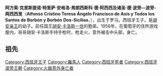
{{Infobox royalty|infante
| name = 阿方索王子
| title = 西班牙王子
| full name = 阿方索·克里斯提诺·特里萨·安格洛·弗朗西斯科·德·阿西西及诸圣
| image = Juan Carlos de Borbón junto a su padre y su hermano Alfonso (1 de 1) - Fondo Marín-Kutxa Fototeka (cropped).jpg
| caption = 1950年的阿方索王子
| house  = [[波旁王朝|波旁王朝]]
| father = [[巴塞羅那伯爵胡安·德·波旁|胡安亲王]]
| mother = [[瑪利亞·瑪塞迪斯公主|兩西西里王國的瑪麗亞·德·拉·瑪塞迪絲公主]]
| birth_date = {{Birth date|1941|10|3|df=y}}
| birth_place = {{flag|Kingdom of Italy}}[[罗马|罗马]]
| death_date = {{Death date and age|1956|3|29|1941|10|3|df=y}}
| death_place = {{POR}}[[埃什托里尔|埃什托里尔]]
| burial_date = 1956年3月31日<br>1992年10月15日
| burial_place = {{POR}}[[卡斯凯什|卡斯凯什]]<br>{{SPA}}[[埃斯科里亚尔修道院|埃斯科里亚尔修道院]]
| religion=[[罗马天主教|罗马天主教]]
}}
'''阿方索·克里斯提诺·特里萨·安格洛·弗朗西斯科·德·阿西西及诸圣·德·波旁—波旁-两西西里'''（'''Alfonso Cristino Teresa Ángelo Francisco de Asís y Todos los Santos de Borbón y Borbón Dos-Sicilias'''，{{bd|1941年|10月3日|1956年|3月29日|catIdx=A}}），出生于罗马。西班牙王子。是[[巴塞羅那伯爵胡安·德·波旁|胡安亲王]]的幼子。前任国王[[胡安·卡洛斯一世|胡安·卡洛斯一世]]的胞弟。1956年，在葡萄牙的住所游戏屋内，哥哥胡安·卡洛斯手持手枪时，枪走火，意外被击中头部，身亡。

== 祖先 ==
{{Ahnentafel top|先祖}}<center>
{{ahnentafel-compact5
|style = font-size: 85%;
|boxstyle_1=background-color: #fcc;
|boxstyle_2=background-color: #fb9;
|boxstyle_3=background-color: #ffc;
|boxstyle_4=background-color: #bfc;
|boxstyle_5=background-color: #9fe;
|1= '''西班牙阿方索王子'''
|2= '''父：'''巴塞罗那伯爵[[胡安·德·波旁|胡安]]
|3= '''母：'''伯爵夫人[[瑪麗亞·梅塞德斯_(波旁-兩西西里)|瑪麗亞·梅塞德斯]]
|4= '''祖父：'''西班牙国王[[阿方索十三世|阿方索十三世]]
|5= '''祖母：'''西班牙王后[[维多利亚·尤金妮亚公主_(巴腾堡)|维多利亚·尤金妮亚]]
|6= '''外祖父：'''两西西里的[[卡洛斯_(波旁-两西西里)|卡洛斯王子]]
|7= '''外祖母：'''奥尔良的[[路易丝_(奥尔良公主)|路易丝公主]]
|8= '''曾祖父：'''西班牙国王[[阿方索十二世|阿方索十二世]]
|9= '''曾祖母：'''西班牙王后[[瑪麗亞·克里斯蒂娜_(奧地利)|玛丽亚·克里斯蒂娜]]
|10= '''外曾祖父：'''巴滕堡[[亨利王子_(巴滕堡)|亨利王子]]
|11= '''外曾祖母：'''英国[[贝翠丝公主_(英国)|贝翠丝公主]]
|12= '''外曾祖父：'''卡塞塔伯爵[[阿方索_(两西西里)|阿方索]]
|13= '''外曾祖母：'''伯爵夫人{{le|玛丽亚·安东尼塔公主 (波旁-两西西里)|Princess Maria Antonietta of Bourbon-Two Sicilies|玛丽亚·安东尼塔公主}}
|14= '''外曾祖父：'''巴黎伯爵[[菲利普王子_(巴黎伯爵)|菲利普]]
|15= '''外曾祖母：'''伯爵夫人{{le|玛丽·伊莎贝尔公主 (奥尔良)|Princess Marie Isabelle of Orléans|玛丽·伊莎贝尔公主}}
|16= '''高祖父：'''加的斯公爵[[弗朗西斯科_(加的斯公爵)|弗朗西斯科]]
|17= '''高祖母：'''西班牙女王[[伊莎贝拉二世_(西班牙)|伊莎贝拉二世]]
|18= '''外高祖父：'''奥地利的[[卡尔·斐迪南大公_(奥地利)|卡尔·斐迪南大公]]
|19= '''外高祖母：'''[[匈牙利|匈牙利]]及[[波希米亚|波希米亚]]{{le|伊丽莎白·弗兰齐斯卡大公夫人 (奥地利)|Archduchess Elisabeth Franziska of Austria|伊丽莎白·弗兰齐斯卡公主}}
|20= '''外高祖父：'''[[黑森和莱茵|黑森和莱茵]][[亚历山大王子_(黑森和莱茵，1823年-1888年)|亚历山大王子]]
|21= '''外高祖母：'''巴滕堡女亲王{{le|朱莉娅，巴滕堡女亲王|Julia, Princess of Battenberg|朱莉娅}}
|22= '''外高祖父：'''英国王夫[[阿尔伯特亲王|阿尔伯特亲王]]
|23= '''外高祖母：'''英国女王[[维多利亚女王|维多利亚]]
|24= '''外高祖父：'''{{le|两西西里国王|List of monarchs of the Kingdom of the Two Sicilies}}[[费迪南多二世_(两西西里)|费迪南多二世]]
|25= '''外高祖母：'''两西西里王后{{le|玛丽亚·特里萨，两西西里王后|Maria Theresa of Austria (1816–1867)|玛丽亚·特里萨}}
|26= '''外高祖父：'''[[特拉帕尼|特拉帕尼]]伯爵{{le|弗朗西斯王子，特拉帕尼伯爵|Prince Francis, Count of Trapani|弗朗西斯王子}}
|27= '''外高祖母：'''伯爵夫人{{le|玛丽亚·伊莎贝拉女大公 (奥地利)|Archduchess Maria Isabella of Austria|玛丽亚·伊莎贝拉}}
|28= '''外高祖父：'''奥尔良公爵[[费迪南德·菲利普王子，奥尔良公爵|费迪南德·菲利普]]
|29= '''外高祖母：'''公爵夫人{{le|海伦郡主 (梅克伦堡 - 什未林)|Duchess Helene of Mecklenburg-Schwerin|海伦郡主}}
|30= '''外高祖父：'''蒙特庞谢公爵{{le|安托万王子，蒙特庞谢公爵|Antoine, Duke of Montpensier|安托万}}
|31= '''外高祖母：'''公爵夫人{{le|路易莎·费尔南达公主，蒙特庞谢公爵夫人|Infanta Luisa Fernanda, Duchess of Montpensier|路易莎·费尔南达}}
}}</center>
{{ahnentafel bottom}}

{{DEFAULTSORT: Alfonso}}
[[Category:西班牙王子|Category:西班牙王子]]
[[Category:羅馬人|Category:羅馬人]]
[[Category:西班牙死者|Category:西班牙死者]]
[[Category:西班牙波旁王朝|Category:西班牙波旁王朝]]
[[Category:火器意外身亡者|Category:火器意外身亡者]]